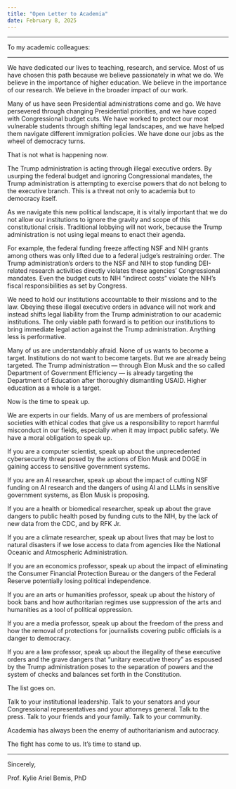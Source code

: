 ```yaml
---
title: "Open Letter to Academia"
date: February 8, 2025
---
```


***

To my academic colleagues:

---

We have dedicated our lives to teaching, research, and service. Most of us have chosen this path because we believe passionately in what we do. We believe in the importance of higher education. We believe in the importance of our research. We believe in the broader impact of our work.

Many of us have seen Presidential administrations come and go. We have persevered through changing Presidential priorities, and we have coped with Congressional budget cuts. We have worked to protect our most vulnerable students through shifting legal landscapes, and we have helped them navigate different immigration policies. We have done our jobs as the wheel of democracy turns.

That is not what is happening now.

The Trump administration is acting through illegal executive orders. By usurping the federal budget and ignoring Congressional mandates, the Trump administration is attempting to exercise powers that do not belong to the executive branch. This is a threat not only to academia but to democracy itself.

As we navigate this new political landscape, it is vitally important that we do not allow our institutions to ignore the gravity and scope of this constitutional crisis. Traditional lobbying will not work, because the Trump administration is not using legal means to enact their agenda.

For example, the federal funding freeze affecting NSF and NIH grants among others was only lifted due to a federal judge’s restraining order. The Trump administration’s orders to the NSF and NIH to stop funding DEI-related research activities directly violates these agencies’ Congressional mandates. Even the budget cuts to NIH “indirect costs” violate the NIH’s fiscal responsibilities as set by Congress.

We need to hold our institutions accountable to their missions and to the law. Obeying these illegal executive orders in advance will not work and instead shifts legal liability from the Trump administration to our academic institutions. The only viable path forward is to petition our institutions to bring immediate legal action against the Trump administration. Anything less is performative.

Many of us are understandably afraid. None of us wants to become a target. Institutions do not want to become targets. But we are already being targeted. The Trump administration — through Elon Musk and the so called Department of Government Efficiency — is already targeting the Department of Education after thoroughly dismantling USAID. Higher education as a whole is a target.

Now is the time to speak up.

We are experts in our fields. Many of us are members of professional societies with ethical codes that give us a responsibility to report harmful misconduct in our fields, especially when it may impact public safety. We have a moral obligation to speak up.

If you are a computer scientist, speak up about the unprecedented cybersecurity threat posed by the actions of Elon Musk and DOGE in gaining access to sensitive government systems.

If you are an AI researcher, speak up about the impact of cutting NSF funding on AI research and the dangers of using AI and LLMs in sensitive government systems, as Elon Musk is proposing.

If you are a health or biomedical researcher, speak up about the grave dangers to public health posed by funding cuts to the NIH, by the lack of new data from the CDC, and by RFK Jr.

If you are a climate researcher, speak up about lives that may be lost to natural disasters if we lose access to data from agencies like the National Oceanic and Atmospheric Administration.

If you are an economics professor, speak up about the impact of eliminating the Consumer Financial Protection Bureau or the dangers of the Federal Reserve potentially losing political independence.

If you are an arts or humanities professor, speak up about the history of book bans and how authoritarian regimes use suppression of the arts and humanities as a tool of political oppression.

If you are a media professor, speak up about the freedom of the press and how the removal of protections for journalists covering public officials is a danger to democracy.

If you are a law professor, speak up about the illegality of these executive orders and the grave dangers that “unitary executive theory” as espoused by the Trump administration poses to the separation of powers and the system of checks and balances set forth in the Constitution.

The list goes on.

Talk to your institutional leadership. Talk to your senators and your Congressional representatives and your attorneys general. Talk to the press. Talk to your friends and your family. Talk to your community.

Academia has always been the enemy of authoritarianism and autocracy.

The fight has come to us. It’s time to stand up.

---

Sincerely,

Prof. Kylie Ariel Bemis, PhD
